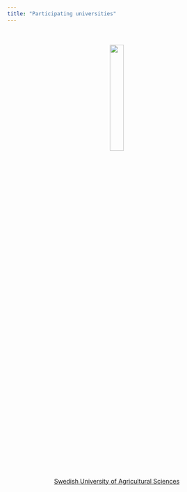 ```yaml
---
title: "Participating universities"
---
```


<br><br>
<center>
  ![](images/slu_logo_cmyk.jpg){#id .class width=25%}
<br><br>
[Swedish University of Agricultural Sciences](https://www.slu.se)
</center>

